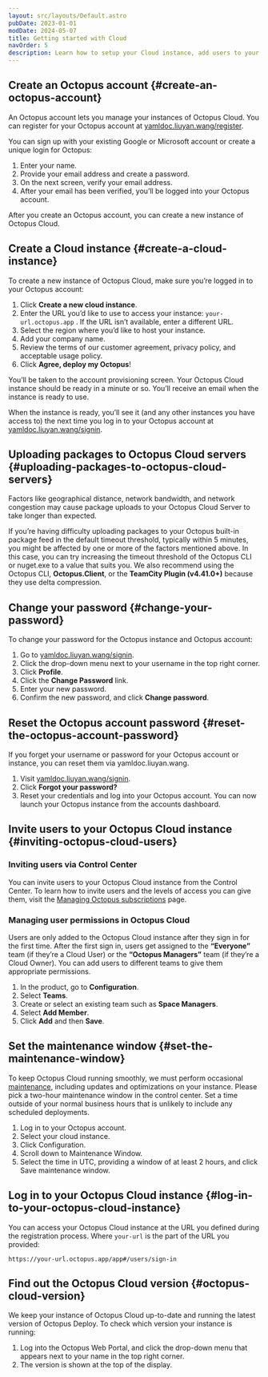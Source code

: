 ```yaml
---
layout: src/layouts/Default.astro
pubDate: 2023-01-01
modDate: 2024-05-07
title: Getting started with Cloud
navOrder: 5
description: Learn how to setup your Cloud instance, add users to your instance, and set the maintenance window
---
```


## Create an Octopus account \{#create-an-octopus-account}
An Octopus account lets you manage your instances of Octopus Cloud. You can register for your Octopus account at [yamldoc.liuyan.wang/register](https://yamldoc.liuyan.wang/register).

You can sign up with your existing Google or Microsoft account or create a unique login for Octopus:

1. Enter your name.
2. Provide your email address and create a password.
3. On the next screen, verify your email address.
4. After your email has been verified, you’ll be logged into your Octopus account.

After you create an Octopus account, you can create a new instance of Octopus Cloud.

## Create a Cloud instance \{#create-a-cloud-instance}

To create a new instance of Octopus Cloud, make sure you’re logged in to your Octopus account:

1. Click **Create a new cloud instance**.
2. Enter the URL you’d like to use to access your instance: `your-url.octopus.app` . If the URL isn’t available, enter a different URL.
3. Select the region where you’d like to host your instance.
4. Add your company name.
5. Review the terms of our customer agreement, privacy policy, and acceptable usage policy.
6. Click **Agree, deploy my Octopus**!

You’ll be taken to the account provisioning screen. Your Octopus Cloud instance should be ready in a minute or so. You’ll receive an email when the instance is ready to use.

When the instance is ready, you’ll see it (and any other instances you have access to) the next time you log in to your Octopus account at [yamldoc.liuyan.wang/signin](https://yamldoc.liuyan.wang/signin).

## Uploading packages to Octopus Cloud servers \{#uploading-packages-to-octopus-cloud-servers}

Factors like geographical distance, network bandwidth, and network congestion may cause package uploads to your Octopus Cloud Server to take longer than expected.

If you’re having difficulty uploading packages to your Octopus built-in package feed in the default timeout threshold, typically within 5 minutes, you might be affected by one or more of the factors mentioned above. In this case, you can try increasing the timeout threshold of the Octopus CLI or nuget.exe to a value that suits you. We also recommend using the Octopus CLI, **Octopus.Client**, or the **TeamCity Plugin (v4.41.0+)** because they use delta compression.

## Change your password \{#change-your-password}

To change your password for the Octopus instance and Octopus account:
1. Go to [yamldoc.liuyan.wang/signin](https://yamldoc.liuyan.wang/signin).
2. Click the drop-down menu next to your username in the top right corner.
3. Click **Profile**.
4. Click the **Change Password** link.
5. Enter your new password.
6. Confirm the new password, and click **Change password**.

## Reset the Octopus account password \{#reset-the-octopus-account-password}

If you forget your username or password for your Octopus account or instance, you can reset them via yamldoc.liuyan.wang.

1. Visit [yamldoc.liuyan.wang/signin](https://yamldoc.liuyan.wang/signin).
2. Click **Forgot your password?**
3. Reset your credentials and log into your Octopus account. You can now launch your Octopus instance from the accounts dashboard.

## Invite users to your Octopus Cloud instance \{#inviting-octopus-cloud-users}

### Inviting users via Control Center

You can invite users to your Octopus Cloud instance from the Control Center. To learn how to invite users and the levels of access you can give them, visit the [Managing Octopus subscriptions](https://yamldoc.liuyan.wang/docs/getting-started/managing-octopus-subscriptions#access-control) page.

### Managing user permissions in Octopus Cloud
Users are only added to the Octopus Cloud instance after they sign in for the first time. After the first sign in, users get assigned to the **“Everyone”** team (if they’re a Cloud User) or the **“Octopus Managers”** team (if they’re a Cloud Owner). You can add users to different teams to give them appropriate permissions.

1. In the product, go to **Configuration**.
2. Select **Teams**.
3. Create or select an existing team such as **Space Managers**.
4. Select **Add Member**.
5. Click **Add** and then **Save**.

## Set the maintenance window \{#set-the-maintenance-window}

To keep Octopus Cloud running smoothly, we must perform occasional [maintenance](https://yamldoc.liuyan.wang/docs/octopus-cloud/maintenance-window), including updates and optimizations on your instance. 
Please pick a two-hour maintenance window in the control center. Set a time outside of your normal business hours that is unlikely to include any scheduled deployments. 

1. Log in to your Octopus account.
2. Select your cloud instance.
3. Click Configuration.
4. Scroll down to Maintenance Window.
5. Select the time in UTC, providing a window of at least 2 hours, and click Save maintenance window.

## Log in to your Octopus Cloud instance \{#log-in-to-your-octopus-cloud-instance}

You can access your Octopus Cloud instance at the URL you defined during the registration process. Where `your-url` is the part of the URL you provided:

```
https://your-url.octopus.app/app#/users/sign-in
```

## Find out the Octopus Cloud version \{#octopus-cloud-version}

We keep your instance of Octopus Cloud up-to-date and running the latest version of Octopus Deploy. To check which version your instance is running: 

1. Log into the Octopus Web Portal, and click the drop-down menu that appears next to your name in the top right corner. 
2. The version is shown at the top of the display.
